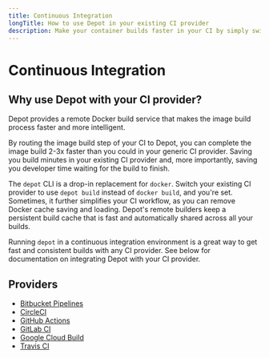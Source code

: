 ```yaml
---
title: Continuous Integration
longTitle: How to use Depot in your existing CI provider
description: Make your container builds faster in your CI by simply switching from `docker build` to `depot build`.
---
```


# Continuous Integration

## Why use Depot with your CI provider?

Depot provides a remote Docker build service that makes the image build process faster and more intelligent.

By routing the image build step of your CI to Depot, you can complete the image build 2-3x faster than you could in your generic CI provider. Saving you build minutes in your existing CI provider and, more importantly, saving you developer time waiting for the build to finish.

The `depot` CLI is a drop-in replacement for `docker`. Switch your existing CI provider to use `depot build` instead of `docker build`, and you're set. Sometimes, it further simplifies your CI workflow, as you can remove Docker cache saving and loading. Depot's remote builders keep a persistent build cache that is fast and automatically shared across all your builds.

Running `depot` in a continuous integration environment is a great way to get fast and consistent builds with any CI provider. See below for documentation on integrating Depot with your CI provider.

## Providers

- [Bitbucket Pipelines](../integrations/bitbucket-pipelines)
- [CircleCI](../integrations/circleci)
- [GitHub Actions](../integrations/github-actions)
- [GitLab CI](../integrations/gitlab-ci)
- [Google Cloud Build](../integrations/google-cloud-build)
- [Travis CI](../integrations/travis-ci)
